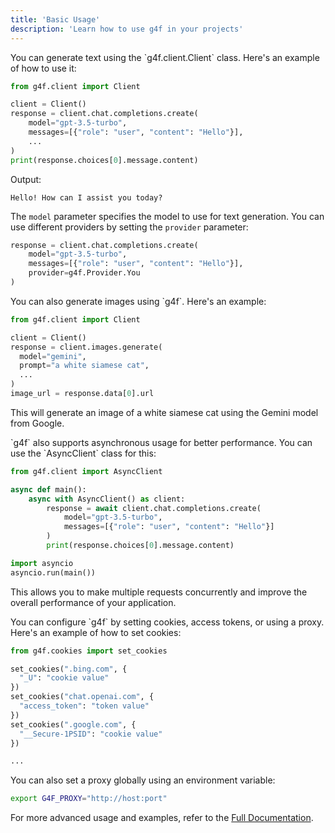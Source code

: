 ```yaml
---
title: 'Basic Usage'
description: 'Learn how to use g4f in your projects'
---
```


<Steps titleSize="h3">
<Step title="Text Generation">
You can generate text using the `g4f.client.Client` class. Here's an example of how to use it:

```python
from g4f.client import Client

client = Client()
response = client.chat.completions.create(
    model="gpt-3.5-turbo",
    messages=[{"role": "user", "content": "Hello"}],
    ...
)
print(response.choices[0].message.content)
```

Output:
```
Hello! How can I assist you today?
```

The `model` parameter specifies the model to use for text generation. You can use different providers by setting the `provider` parameter:

```python
response = client.chat.completions.create(
    model="gpt-3.5-turbo",
    messages=[{"role": "user", "content": "Hello"}],
    provider=g4f.Provider.You
)
```

</Step>

<Step title="Image Generation">
You can also generate images using `g4f`. Here's an example:

```python
from g4f.client import Client

client = Client()
response = client.images.generate(
  model="gemini",
  prompt="a white siamese cat",
  ...
)
image_url = response.data[0].url
```

This will generate an image of a white siamese cat using the Gemini model from Google.

</Step>

<Step title="Asynchronous Usage">
`g4f` also supports asynchronous usage for better performance. You can use the `AsyncClient` class for this:

```python
from g4f.client import AsyncClient

async def main():
    async with AsyncClient() as client:
        response = await client.chat.completions.create(
            model="gpt-3.5-turbo",
            messages=[{"role": "user", "content": "Hello"}]
        )
        print(response.choices[0].message.content)

import asyncio
asyncio.run(main())
```

This allows you to make multiple requests concurrently and improve the overall performance of your application.

</Step>

<Step title="Configuration">
You can configure `g4f` by setting cookies, access tokens, or using a proxy. Here's an example of how to set cookies:

```python
from g4f.cookies import set_cookies

set_cookies(".bing.com", {
  "_U": "cookie value"
})
set_cookies("chat.openai.com", {
  "access_token": "token value"
})
set_cookies(".google.com", {
  "__Secure-1PSID": "cookie value"
})

...
```

You can also set a proxy globally using an environment variable:

```bash
export G4F_PROXY="http://host:port"
```

</Step>
</Steps>

For more advanced usage and examples, refer to the [Full Documentation](/docs).